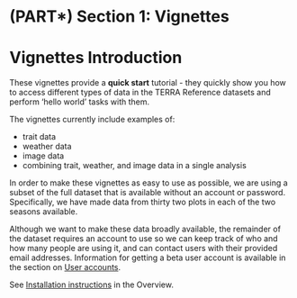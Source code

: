 # (PART\*) Section 1: Vignettes {-}

# Vignettes Introduction


These vignettes provide a **quick start** tutorial - they quickly show you how to access different types of data in the TERRA Reference datasets and perform ‘hello world’ tasks with them. 

The vignettes currently include examples of:

* trait data
* weather data
* image data
* combining trait, weather, and image data in a single analysis

In order to make these vignettes as easy to use as possible, we are using a subset of the full dataset that is available without an account or password. Specifically, we have made data from thirty two plots in each of the two seasons available. 

Although we want to make these data broadly available, the remainder of the dataset requires an account to use so we can keep track of who and how many people are using it, and can contact users with their provided email addresses. 
Information for getting a beta user account is available in the section on [User accounts](#user-accounts).

See [Installation instructions](#installation-instructions) in the Overview.
